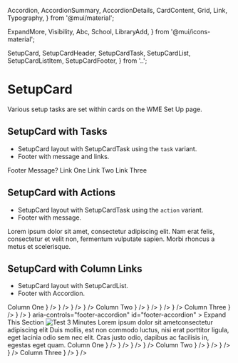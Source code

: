   Accordion,
  AccordionSummary,
  AccordionDetails,
  CardContent,
  Grid,
  Link,
  Typography,
} from '@mui/material';

  ExpandMore,
  Visibility,
  Abc,
  School,
  LibraryAdd,
} from '@mui/icons-material';

  SetupCard,
  SetupCardHeader,
  SetupCardTask,
  SetupCardList,
  SetupCardListItem,
  SetupCardFooter,
} from '..';



<Meta title="Components/SetupCard" component={SetupCard} />

# SetupCard
Various setup tasks are set within cards on the WME Set Up page.

## SetupCard with Tasks
- SetupCard layout with SetupCardTask using the `task` variant.
- Footer with message and links.

<Canvas>
  <Story name="Tasks">
    <SetupCard>
      <SetupCardHeader {...SetupCardHeaderStories.Header.args} />
      <CardContent>
        <SetupCardTask {...SetupCardTaskStories.Task.args} />
        <SetupCardTask {...SetupCardTaskStories.Task.args} />
      </CardContent>
      <SetupCardFooter>
        <Grid container spacing={2} sx={{ alignItems: 'center' }}>
          <Grid item>
            <Typography fontWeight={600} variant="body2">Footer Message?</Typography>
          </Grid>
          <Grid item>
            <Link href="#link-one" variant="body2">Link One</Link>
          </Grid>
          <Grid item>
            <Link href="#link-two" variant="body2">Link Two</Link>
          </Grid>
          <Grid item>
            <Link href="#link-three" variant="body2">Link Three</Link>
          </Grid>
        </Grid>
      </SetupCardFooter>
    </SetupCard>
  </Story>
</Canvas>

## SetupCard with Actions
- SetupCard layout with SetupCardTask using the `action` variant.
- Footer with message.

<Canvas>
  <Story name="Actions">
    <SetupCard>
      <SetupCardHeader {...SetupCardHeaderStories.Header.args} />
      <CardContent>
        <SetupCardTask {...SetupCardTaskStories.Action.args} />
        <SetupCardTask {...SetupCardTaskStories.Action.args} />
      </CardContent>
      <SetupCardFooter>
        <Typography fontWeight={600} variant="body2">Lorem ipsum dolor sit amet, consectetur adipiscing elit. Nam erat felis, consectetur et velit non, fermentum vulputate sapien. Morbi rhoncus a metus et scelerisque.</Typography>
      </SetupCardFooter>
    </SetupCard>
  </Story>
</Canvas>

## SetupCard with Column Links
- SetupCard layout with SetupCardList.
- Footer with Accordion.

<Canvas>
  <Story name="Column Links">
    <SetupCard>
      <SetupCardHeader {...SetupCardHeaderStories.Header.args} />
      <CardContent>
        <Grid container columnSpacing={6}>
          <Grid item xs={4}>
            <Typography fontWeight={600} mb={2}>Column One</Typography>
            <SetupCardList>
              <SetupCardListItem title="Testing with icon title" href="#testing-link" icon={<Visibility />} />
              <SetupCardListItem title="Testing with icon title" href="#test-two" icon={<Abc />} />
              <SetupCardListItem title="Testing with icon title" href="#test-two" icon={<LibraryAdd />} />
              <SetupCardListItem title="Testing with icon title" href="#test-two" icon={<School />} />
            </SetupCardList>
          </Grid>
          <Grid item xs={4}>
            <Typography fontWeight={600} mb={2}>Column Two</Typography>
            <SetupCardList>
              <SetupCardListItem title="Testing with icon title" href="#testing-link" icon={<Visibility />} />
              <SetupCardListItem title="Testing with icon title" href="#test-two" icon={<Abc />} />
              <SetupCardListItem title="Testing with icon title" href="#test-two" icon={<LibraryAdd />} />
              <SetupCardListItem title="Testing with icon title" href="#test-two" icon={<School />} />
            </SetupCardList>
          </Grid>
          <Grid item xs={4}>
            <Typography fontWeight={600} mb={2}>Column Three</Typography>
            <SetupCardList>
              <SetupCardListItem title="Testing with icon title" href="#test-two" icon={<LibraryAdd />} />
              <SetupCardListItem title="Testing with icon title" href="#test-two" icon={<School />} />
            </SetupCardList>
          </Grid>
        </Grid>
      </CardContent>
      <SetupCardFooter>
        <Accordion>
          <AccordionSummary
            expandIcon={<ExpandMore />}
            aria-controls="footer-accordion"
            id="footer-accordion"
          >
            <Typography fontWeight={600} variant="body2">Expand This Section</Typography>
          </AccordionSummary>
          <AccordionDetails>
            <Grid container spacing={6}>
              <Grid item xs={6}>
                <img
                  style={{ width: '100%', height: 'auto', borderRadius: theme.shape.borderRadius }}
                  src="https://picsum.photos/600/250"
                  alt="Test"
                />
              </Grid>
              <Grid item xs={6}>
                <Typography variant="overline">3 Minutes</Typography>
                <Typography variant="h3" mb={1}>
                  Lorem ipsum dolor sit ametconsectetur adipiscing elit
                </Typography>
                <Typography>
                  Duis mollis, est non commodo luctus, nisi erat porttitor
                  ligula, eget lacinia odio sem nec elit. Cras justo odio,
                  dapibus ac facilisis in, egestas eget quam.
                </Typography>
              </Grid>
            </Grid>
            <Grid container rowSpacing={3} columnSpacing={8} mt={0}>
              <Grid item md={4}>
                <Typography fontWeight={600} mb={2}>Column One</Typography>
                <SetupCardList>
                  <SetupCardListItem title="Testing with icon title" href="#testing-link" icon={<Visibility />} />
                  <SetupCardListItem title="Testing with icon title" href="#test-two" icon={<Visibility />} />
                  <SetupCardListItem title="Testing with icon title" href="#test-two" icon={<Visibility />} />
                  <SetupCardListItem title="Testing with icon title" href="#test-two" icon={<Visibility />} />
                </SetupCardList>
              </Grid>
              <Grid item md={4}>
                <Typography fontWeight={600} mb={2}>Column Two</Typography>
                <SetupCardList>
                  <SetupCardListItem title="Testing with icon title" href="#testing-link" icon={<Visibility />} />
                  <SetupCardListItem title="Testing with icon title" href="#test-two" icon={<Visibility />} />
                  <SetupCardListItem title="Testing with icon title" href="#test-two" icon={<Visibility />} />
                  <SetupCardListItem title="Testing with icon title" href="#test-two" icon={<Visibility />} />
                </SetupCardList>
              </Grid>
              <Grid item md={4}>
                <Typography fontWeight={600} mb={2}>Column Three</Typography>
                <SetupCardList>
                  <SetupCardListItem title="Testing with icon title" href="#test-two" icon={<Visibility />} />
                  <SetupCardListItem title="Testing with icon title" href="#test-two" icon={<Visibility />} />
                </SetupCardList>
              </Grid>
            </Grid>
          </AccordionDetails>
        </Accordion>
      </SetupCardFooter>
    </SetupCard>
  </Story>
</Canvas>
